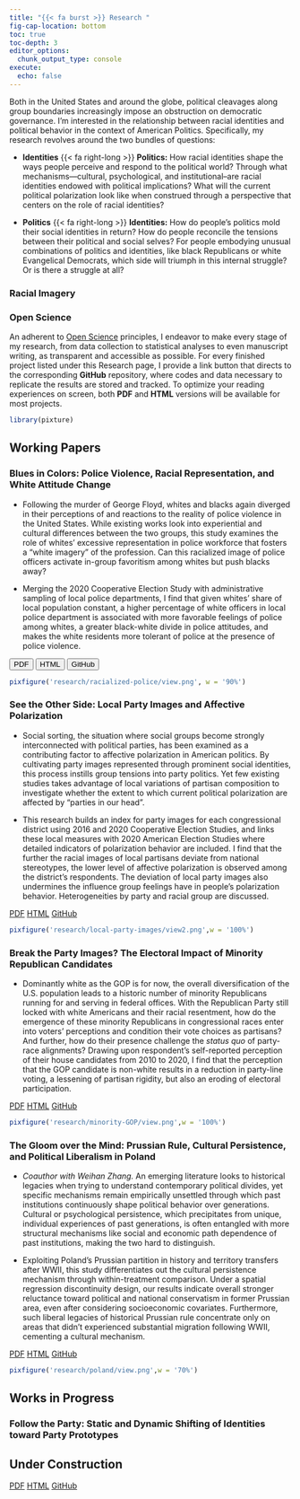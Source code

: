 ```yaml
---
title: "{{< fa burst >}} Research "
fig-cap-location: bottom
toc: true
toc-depth: 3
editor_options: 
  chunk_output_type: console
execute: 
  echo: false
---
```


Both in the United States and around the globe, political cleavages along group boundaries increasingly impose an obstruction on democratic governance. I'm interested in the relationship between racial identities and political behavior in the context of American Politics. Specifically, my research revolves around the two bundles of questions:

-   **Identities** {{< fa right-long >}} **Politics:** How racial identities shape the ways people perceive and respond to the political world? Through what mechanisms---cultural, psychological, and institutional--are racial identities endowed with political implications? What will the current political polarization look like when construed through a perspective that centers on the role of racial identities?

-   **Politics** {{< fa right-long >}} **Identities:** How do people's politics mold their social identities in return? How do people reconcile the tensions between their political and social selves? For people embodying unusual combinations of politics and identities, like black Republicans or white Evangelical Democrats, which side will triumph in this internal struggle? Or is there a struggle at all?

### Racial Imagery

### Open Science

An adherent to [Open Science](https://en.wikipedia.org/wiki/Open_science) principles, I endeavor to make every stage of my research, from data collection to statistical analyses to even manuscript writing, as transparent and accessible as possible. For every finished project listed under this Research page, I provide a link button that directs to the corresponding **GitHub** repository, where codes and data necessary to replicate the results are stored and tracked. To optimize your reading experiences on screen, both **PDF** and **HTML** versions will be available for most projects.

```r
library(pixture)
```

## Working Papers

### Blues in Colors: Police Violence, Racial Representation, and White Attitude Change

-   Following the murder of George Floyd, whites and blacks again diverged in their perceptions of and reactions to the reality of police violence in the United States. While existing works look into experiential and cultural differences between the two groups, this study examines the role of whites' excessive representation in police workforce that fosters a "white imagery" of the profession. Can this racialized image of police officers activate in-group favoritism among whites but push blacks away?

-   Merging the 2020 Cooperative Election Study with administrative sampling of local police departments, I find that given whites' share of local population constant, a higher percentage of white officers in local police department is associated with more favorable feelings of police among whites, a greater black-white divide in police attitudes, and makes the white residents more tolerant of police at the presence of police violence.

```{=html}
<a href="about.html"><button type="button" class="btn btn-primary btn-sm">PDF</button></a>
<button type="button" class="btn btn-info btn-sm">HTML</button>
<button type="button" href="blog.html"  class="btn btn-success btn-sm">GitHub</button>
```
```r
pixfigure('research/racialized-police/view.png', w = '90%')
```

### See the Other Side: Local Party Images and Affective Polarization

-   Social sorting, the situation where social groups become strongly interconnected with political parties, has been examined as a contributing factor to affective polarization in American politics. By cultivating party images represented through prominent social identities, this process instills group tensions into party politics. Yet few existing studies takes advantage of local variations of partisan composition to investigate whether the extent to which current political polarization are affected by "parties in our head".

-   This research builds an index for party images for each congressional district using 2016 and 2020 Cooperative Election Studies, and links these local measures with 2020 American Election Studies where detailed indicators of polarization behavior are included. I find that the further the racial images of local partisans deviate from national stereotypes, the lower level of affective polarization is observed among the district's respondents. The deviation of local party images also undermines the influence group feelings have in people's polarization behavior. Heterogeneities by party and racial group are discussed.

[PDF](){.btn .btn-primary .btn-sm role="button"} [HTML](..\about.qmd){.btn .btn-info .btn-sm role="button"} [GitHub](){.btn .btn-success .btn-sm role="button"}

```r
pixfigure('research/local-party-images/view2.png',w = '100%')
```

### Break the Party Images? The Electoral Impact of Minority Republican Candidates

-   Dominantly white as the GOP is for now, the overall diversification of the U.S. population leads to a historic number of minority Republicans running for and serving in federal offices. With the Republican Party still locked with white Americans and their racial resentment, how do the emergence of these minority Republicans in congressional races enter into voters' perceptions and condition their vote choices as partisans? And further, how do their presence challenge the *status quo* of party-race alignments? Drawing upon respondent's self-reported perception of their house candidates from 2010 to 2020, I find that the perception that the GOP candidate is non-white results in a reduction in party-line voting, a lessening of partisan rigidity, but also an eroding of electoral participation.

[PDF](){.btn .btn-primary .btn-sm role="button"} [HTML](..\about.qmd){.btn .btn-info .btn-sm role="button"} [GitHub](){.btn .btn-success .btn-sm role="button"}

```r
pixfigure('research/minority-GOP/view.png',w = '100%')
```

### The Gloom over the Mind: Prussian Rule, Cultural Persistence, and Political Liberalism in Poland

-   *Coauthor with Weihan Zhang.* An emerging literature looks to historical legacies when trying to understand contemporary political divides, yet specific mechanisms remain empirically unsettled through which past institutions continuously shape political behavior over generations. Cultural or psychological persistence, which precipitates from unique, individual experiences of past generations, is often entangled with more structural mechanisms like social and economic path dependence of past institutions, making the two hard to distinguish.

-   Exploiting Poland's Prussian partition in history and territory transfers after WWII, this study differentiates out the cultural persistence mechanism through within-treatment comparison. Under a spatial regression discontinuity design, our results indicate overall stronger reluctance toward political and national conservatism in former Prussian area, even after considering socioeconomic covariates. Furthermore, such liberal legacies of historical Prussian rule concentrate only on areas that didn't experienced substantial migration following WWII, cementing a cultural mechanism.

[PDF](){.btn .btn-primary .btn-sm role="button"} [HTML](..\about.qmd){.btn .btn-info .btn-sm role="button"} [GitHub](){.btn .btn-success .btn-sm role="button"}

```r
pixfigure('research/poland/view.png',w = '70%')
```

## Works in Progress

### Follow the Party: Static and Dynamic Shifting of Identities toward Party Prototypes

::: {.callout-caution appearance="simple"}
## Under Construction
:::

[PDF](){.btn .btn-primary .btn-sm role="button"} [HTML](..\about.qmd){.btn .btn-info .btn-sm role="button"} [GitHub](){.btn .btn-success .btn-sm role="button"}
